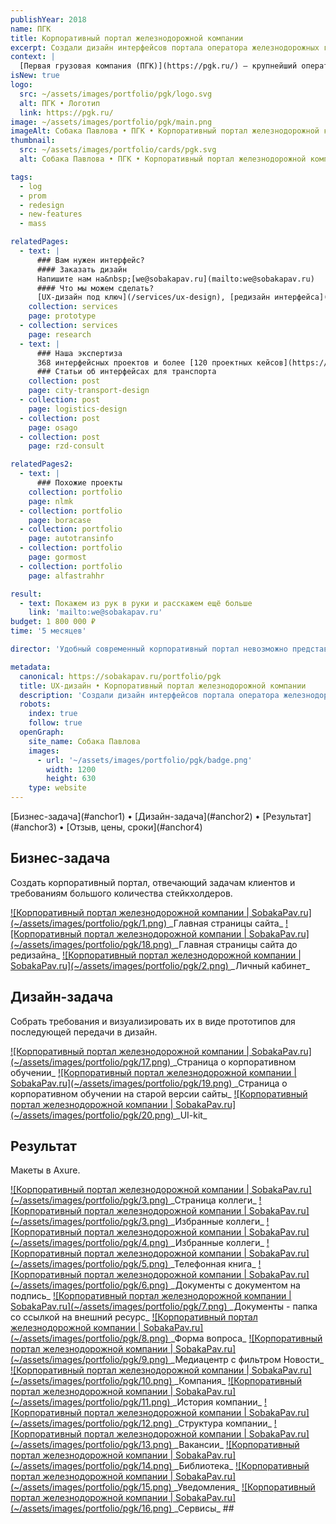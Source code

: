 ```yaml
---
publishYear: 2018
name: ПГК
title: Корпоративный портал железнодорожной компании
excerpt: Создали дизайн интерфейсов портала оператора железнодорожных грузоперевозок.
context: |
  [Первая грузовая компания (ПГК)](https://pgk.ru/) — крупнейший оператор железнодорожных грузоперевозок России.
isNew: true
logo:
  src: ~/assets/images/portfolio/pgk/logo.svg
  alt: ПГК • Логотип
  link: https://pgk.ru/
image: ~/assets/images/portfolio/pgk/main.png
imageAlt: Собака Павлова • ПГК • Корпоративный портал железнодорожной компании
thumbnail:
  src: ~/assets/images/portfolio/cards/pgk.svg
  alt: Собака Павлова • ПГК • Корпоративный портал железнодорожной компании

tags:
  - log
  - prom
  - redesign
  - new-features
  - mass

relatedPages:
  - text: |
      ### Вам нужен интерфейс?
      #### Заказать дизайн
      Напишите нам на&nbsp;[we@sobakapav.ru](mailto:we@sobakapav.ru) 
      #### Что мы можем сделать?
      [UX-дизайн под ключ](/services/ux-design), [редизайн интерфейса](/services/redesign), [продуктовые исследования](/services/research) и [многое другое](/services).
    collection: services
    page: prototype
  - collection: services
    page: research
  - text: |
      ### Наша экспертиза
      368 интерфейсных проектов и более [120 проектных кейсов](https://sobakapav.ru/portfolio).
      ### Статьи об интерфейсах для транспорта
    collection: post
    page: city-transport-design
  - collection: post
    page: logistics-design
  - collection: post
    page: osago
  - collection: post
    page: rzd-consult

relatedPages2:
  - text: |
      ### Похожие проекты
    collection: portfolio
    page: nlmk
  - collection: portfolio
    page: boracase
  - collection: portfolio
    page: autotransinfo
  - collection: portfolio
    page: gormost
  - collection: portfolio
    page: alfastrahhr

result:
  - text: Покажем из рук в руки и расскажем ещё больше
    link: 'mailto:we@sobakapav.ru'
budget: 1 800 000 ₽
time: '5 месяцев'

director: 'Удобный современный корпоративный портал невозможно представить без удобного современного дизайна интерфейсов.'

metadata:
  canonical: https://sobakapav.ru/portfolio/pgk
  title: UX-дизайн • Корпоративный портал железнодорожной компании
  description: 'Создали дизайн интерфейсов портала оператора железнодорожных грузоперевозок.'
  robots:
    index: true
    follow: true
  openGraph:
    site_name: Собака Павлова
    images:
      - url: '~/assets/images/portfolio/pgk/badge.png'
        width: 1200
        height: 630
    type: website
---
```



<TOC>
  [Бизнес-задача](#anchor1) • [Дизайн-задача](#anchor2) • [Результат](#anchor3) • [Отзыв, цены, сроки](#anchor4)
</TOC>

## <a name="anchor1" />Бизнес-задача

Создать корпоративный портал, отвечающий задачам клиентов и требованиям большого количества стейкхолдеров.

<a href="/images/portfolio/pgk/1-1.png" target="_blank">
  ![Корпоративный портал железнодорожной компании | SobakaPav.ru](~/assets/images/portfolio/pgk/1.png)
</a>
_Главная страницы сайта_

<a href="/images/portfolio/pgk/18.png" target="_blank">
  ![Корпоративный портал железнодорожной компании | SobakaPav.ru](~/assets/images/portfolio/pgk/18.png)
</a>
_Главная страницы сайта до редизайна_

<a href="/images/portfolio/pgk/2.png" target="_blank">
  ![Корпоративный портал железнодорожной компании | SobakaPav.ru](~/assets/images/portfolio/pgk/2.png)
</a>
_Личный кабинет_

## <a name="anchor2" />Дизайн-задача

Собрать требования и визуализировать их в виде прототипов для последующей передачи в дизайн.

<a href="/images/portfolio/pgk/17.png" target="_blank">
  ![Корпоративный портал железнодорожной компании | SobakaPav.ru](~/assets/images/portfolio/pgk/17.png)
</a>
_Страница о корпоративном обучении_

<a href="/images/portfolio/pgk/19.png" target="_blank">
  ![Корпоративный портал железнодорожной компании | SobakaPav.ru](~/assets/images/portfolio/pgk/19.png)
</a>
_Страница о корпоративном обучении на старой версии сайты_

<a href="/images/portfolio/pgk/20.png" target="_blank">
  ![Корпоративный портал железнодорожной компании | SobakaPav.ru](~/assets/images/portfolio/pgk/20.png)
</a>
_UI-kit_

## <a name="anchor3" />Результат

Макеты в Axure.

<a href="/images/portfolio/pgk/3.png" target="_blank">
  ![Корпоративный портал железнодорожной компании | SobakaPav.ru](~/assets/images/portfolio/pgk/3.png)
</a>
_Страница коллеги_

<a href="/images/portfolio/pgk/3.png" target="_blank">
  ![Корпоративный портал железнодорожной компании | SobakaPav.ru](~/assets/images/portfolio/pgk/3.png)
</a>
_Избранные коллеги_

<a href="/images/portfolio/pgk/4.png" target="_blank">
  ![Корпоративный портал железнодорожной компании | SobakaPav.ru](~/assets/images/portfolio/pgk/4.png)
</a>
_Избранные коллеги_

<a href="/images/portfolio/pgk/5.png" target="_blank">
  ![Корпоративный портал железнодорожной компании | SobakaPav.ru](~/assets/images/portfolio/pgk/5.png)
</a>
_Телефонная книга_

<a href="/images/portfolio/pgk/6.png" target="_blank">
  ![Корпоративный портал железнодорожной компании | SobakaPav.ru](~/assets/images/portfolio/pgk/6.png)
</a>
_Документы с документом на подпись_

<a href="/images/portfolio/pgk/7.png" target="_blank">
  ![Корпоративный портал железнодорожной компании | SobakaPav.ru](~/assets/images/portfolio/pgk/7.png)
</a>
_Документы - папка со ссылкой на внешний ресурс_

<a href="/images/portfolio/pgk/8.png" target="_blank">
  ![Корпоративный портал железнодорожной компании | SobakaPav.ru](~/assets/images/portfolio/pgk/8.png)
</a>
_Форма вопроса_

<a href="/images/portfolio/pgk/9.png" target="_blank">
  ![Корпоративный портал железнодорожной компании | SobakaPav.ru](~/assets/images/portfolio/pgk/9.png)
</a>
_Медиацентр с фильтром Новости_

<a href="/images/portfolio/pgk/10.png" target="_blank">
  ![Корпоративный портал железнодорожной компании | SobakaPav.ru](~/assets/images/portfolio/pgk/10.png)
</a>
_Компания_

<a href="/images/portfolio/pgk/11.png" target="_blank">
  ![Корпоративный портал железнодорожной компании | SobakaPav.ru](~/assets/images/portfolio/pgk/11.png)
</a>
_История компании_

<a href="/images/portfolio/pgk/12.png" target="_blank">
  ![Корпоративный портал железнодорожной компании | SobakaPav.ru](~/assets/images/portfolio/pgk/12.png)
</a>
_Структура компании_

<a href="/images/portfolio/pgk/13.png" target="_blank">
  ![Корпоративный портал железнодорожной компании | SobakaPav.ru](~/assets/images/portfolio/pgk/13.png)
</a>
_Вакансии_

<a href="/images/portfolio/pgk/14.png" target="_blank">
  ![Корпоративный портал железнодорожной компании | SobakaPav.ru](~/assets/images/portfolio/pgk/14.png)
</a>
_Библиотека_

<a href="/images/portfolio/pgk/15.png" target="_blank">
  ![Корпоративный портал железнодорожной компании | SobakaPav.ru](~/assets/images/portfolio/pgk/15.png)
</a>
_Уведомления_

<a href="/images/portfolio/pgk/16.png" target="_blank">
  ![Корпоративный портал железнодорожной компании | SobakaPav.ru](~/assets/images/portfolio/pgk/16.png)
</a>
_Сервисы_ ## <a name="anchor4" />

